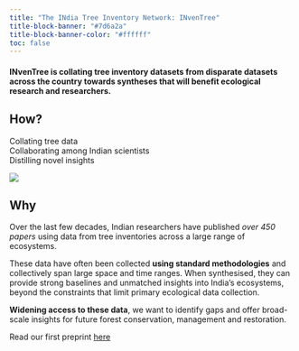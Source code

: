 ```yaml
---
title: "The INdia Tree Inventory Network: INvenTree"
title-block-banner: "#7d6a2a"
title-block-banner-color: "#ffffff"
toc: false
---
```



#### INvenTree is collating tree inventory datasets from disparate datasets across the country towards syntheses that will benefit ecological research and researchers.


## How?

::: {.r-stack .center-text}
Collating tree data  
Collaborating among Indian scientists  
Distilling novel insights  
:::
<!-- <div align="center">
<strong>Collating</strong> tree data<br>

<strong>Collaborating</strong> among Indian scientists<br>

<strong>Distilling</strong> novel insights
</div> -->

![](assets/Fig1.png)

## Why

Over the last few decades, Indian researchers have published *over 450 papers* using data from tree inventories across a large range of ecosystems.

These data have often been collected **using standard methodologies** and collectively span large space and time ranges. When synthesised, they can provide strong baselines and unmatched insights into India’s ecosystems, beyond the constraints that limit primary ecological data collection. 

**Widening access to these data**, we want to identify gaps and offer broad-scale insights for future forest conservation, management and restoration.

Read our first preprint [here](https://www.biorxiv.org/content/10.1101/2024.05.18.594774v1)


